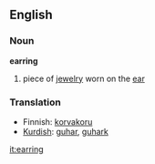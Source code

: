== English ==
===Noun===

'''earring'''

# piece of [[jewelry]] worn on the [[ear]]

===Translation===
*Finnish: [[korvakoru]]
*[[Kurdish]]: [[guhar]], [[guhark]]

[[it:earring]]